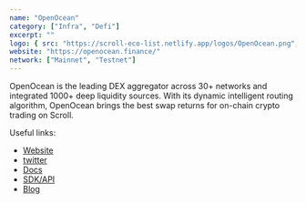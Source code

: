 ```yaml
---
name: "OpenOcean"
category: ["Infra", "Defi"]
excerpt: ""
logo: { src: "https://scroll-eco-list.netlify.app/logos/OpenOcean.png", alt: "OpenOcean Logo" }
website: "https://openocean.finance/"
network: ["Mainnet", "Testnet"]
---
```

OpenOcean is the leading DEX aggregator across 30+ networks and integrated 1000+ deep liquidity sources. With its dynamic intelligent routing algorithm, OpenOcean brings the best swap returns for on-chain crypto trading on Scroll.

Useful links:
- [Website](https://openocean.finance/)
- [twitter](https://twitter.com/OpenOceanGlobal)
- [Docs](https://docs.openocean.finance/swap/tutorial-swap-token)
- [SDK/API](https://openocean.finance/api)
- [Blog](https://blog.openocean.finance/?gi=87f87e852bf1)